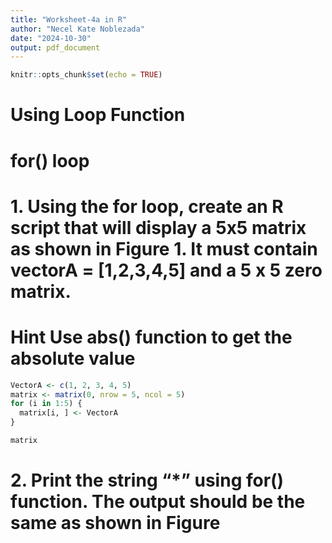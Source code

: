 ```yaml
---
title: "Worksheet-4a in R"
author: "Necel Kate Noblezada"
date: "2024-10-30"
output: pdf_document
---
```


```r
knitr::opts_chunk$set(echo = TRUE)
```

# Using Loop Function
# for() loop
# 1. Using the for loop, create an R script that will display a 5x5 matrix as shown in Figure 1. It must contain vectorA = [1,2,3,4,5] and a 5 x 5 zero matrix.
# Hint Use abs() function to get the absolute value
```r
VectorA <- c(1, 2, 3, 4, 5)
matrix <- matrix(0, nrow = 5, ncol = 5)
for (i in 1:5) {
  matrix[i, ] <- VectorA
}

matrix
```

# 2. Print the string "*" using for() function. The output should be the same as shown in Figure








